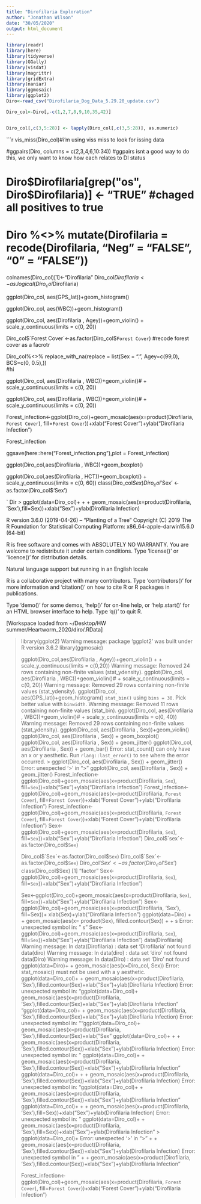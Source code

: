 ```yaml
---
title: "Dirofilaria Exploration"
author: "Jonathan Wilson"
date: "30/05/2020"
output: html_document
---
```


```r
library(readr)
library(here)
library(tidyverse)
library(GGally)
library(visdat)
library(magrittr)
library(gridExtra)
library(naniar)
library(ggmosaic)
library(ggplot2)
Diro<-read_csv("Dirofilaria_Dog_Data_5.29.20_update.csv")

Diro_col<-Diro[,-c(1,2,7,8,9,10,35,42)]


Diro_col[,c(3,5:28)] <- lapply(Diro_col[,c(3,5:28)], as.numeric)
```
```r
vis_miss(Diro_col)#i'm using viss miss to look for issing data

#ggpairs(Diro, columns = c(2,3,4,6,10:34))
#ggpairs isnt a good way to do this, we only want to know how each relates to DI status

# Diro$Dirofilaria[grep("os", Diro$Dirofilaria)] <- "TRUE" #chaged all positives to true
# Diro %<>%  mutate(Dirofilaria = recode(Dirofilaria, "Neg" = "FALSE", "0" = "FALSE"))
colnames(Diro_col)[1]<-"Dirofilaria"
Diro_col$Dirofilaria<-as.logical(Diro_col$Dirofilaria)
  

ggplot(Diro_col, aes(GPS_lat))+geom_histogram()

ggplot(Diro_col, aes(WBC))+geom_histogram()

 ggplot(Diro_col, aes(Dirofilaria , Agey))+geom_violin() + scale_y_continuous(limits = c(0, 20))

Diro_col$`Forest Cover`<-as.factor(Diro_col$`Forest Cover`) #recode forest cover as a facrotr 

Diro_col%<>% replace_with_na(replace = list(Sex = ".", Agey=c(99,0), BCS=c(0, 0.5),))  
#hi

 ggplot(Diro_col, aes(Dirofilaria , WBC))+geom_violin()# + scale_y_continuous(limits = c(0, 20))

  ggplot(Diro_col, aes(Dirofilaria , WBC))+geom_violin()# + scale_y_continuous(limits = c(0, 20))

Forest_infection<-ggplot(Diro_col)+geom_mosaic(aes(x=product(Dirofilaria, `Forest Cover`), fill=`Forest Cover`))+xlab("Forest Cover")+ylab("Dirofilaria Infection")

Forest_infection

ggsave(here::here("Forest_infection.png"),plot = Forest_infection)



ggplot(Diro_col,aes(Dirofilaria , WBC))+geom_boxplot()

ggplot(Diro_col,aes(Dirofilaria , HCT))+geom_boxplot() + scale_y_continuous(limits = c(0, 60))
class(Diro_col$Sex)
Diro_col$'Sex' <-as.factor(Diro_col$'Sex')

`
Dir
>  ggplot(data=Diro_col)+ 
+     + geom_mosaic(aes(x=product(Dirofilaria, 'Sex'),fill=Sex))+xlab("Sex")+ylab(Dirofilaria Infection)

R version 3.6.0 (2019-04-26) -- "Planting of a Tree"
Copyright (C) 2019 The R Foundation for Statistical Computing
Platform: x86_64-apple-darwin15.6.0 (64-bit)

R is free software and comes with ABSOLUTELY NO WARRANTY.
You are welcome to redistribute it under certain conditions.
Type 'license()' or 'licence()' for distribution details.

  Natural language support but running in an English locale

R is a collaborative project with many contributors.
Type 'contributors()' for more information and
'citation()' on how to cite R or R packages in publications.

Type 'demo()' for some demos, 'help()' for on-line help, or
'help.start()' for an HTML browser interface to help.
Type 'q()' to quit R.

[Workspace loaded from ~/Desktop/HW summer/Heartworm_2020/diro/.RData]

> library(ggplot2)
Warning message:
package ‘ggplot2’ was built under R version 3.6.2 
> library(ggmosaic)
> 
> ggplot(Diro_col,aes(Dirofilaria , Agey))+geom_violin() +
+ scale_y_continuous(limits = c(0,20))
Warning message:
Removed 24 rows containing non-finite values (stat_ydensity). 
> ggplot(Diro_col, aes(Dirofilaria , WBC))+geom_violin()# + scale_y_continuous(limits = c(0, 20))
Warning message:
Removed 29 rows containing non-finite values (stat_ydensity). 
> ggplot(Diro_col, aes(GPS_lat))+geom_histogram()
`stat_bin()` using `bins = 30`. Pick better value with `binwidth`.
Warning message:
Removed 11 rows containing non-finite values (stat_bin). 
> ggplot(Diro_col, aes(Dirofilaria , WBC))+geom_violin()# + scale_y_continuous(limits = c(0, 40))
Warning message:
Removed 29 rows containing non-finite values (stat_ydensity). 
> ggplot(Diro_col, aes(Dirofilaria , Sex))+geom_violin()
> ggplot(Diro_col, aes(Dirofilaria , Sex)) + geom_boxplot()
> ggplot(Diro_col, aes(Dirofilaria , Sex)) + geom_jitter()
> ggplot(Diro_col, aes(Dirofilaria , Sex)) + geom_bar()
Error: stat_count() can only have an x or y aesthetic.
Run `rlang::last_error()` to see where the error occurred.
> > ggplot(Diro_col, aes(Dirofilaria , Sex)) + geom_jitter()
Error: unexpected '>' in ">"
> ggplot(Diro_col, aes(Dirofilaria , Sex)) + geom_jitter()
> Forest_infection<-ggplot(Diro_col)+geom_mosaic(aes(x=product(Dirofilaria, `Sex`), fill=`Sex`))+xlab("Sex")+ylab("Dirofilaria Infection")
> Forest_infection<-ggplot(Diro_col)+geom_mosaic(aes(x=product(Dirofilaria, `Forest Cover`), fill=`Forest Cover`))+xlab("Forest Cover")+ylab("Dirofilaria Infection")
> Forest_infection<-ggplot(Diro_col)+geom_mosaic(aes(x=product(Dirofilaria, `Forest Cover`), fill=`Forest Cover`))+xlab("Forest Cover")+ylab("Dirofilaria Infection")
> Sex<-ggplot(Diro_col)+geom_mosaic(aes(x=product(Dirofilaria, `Sex`), fill=`Sex`))+xlab("Sex")+ylab("Dirofilaria Infection")
> Diro_col$`sex`<-as.factor(Diro_col$`Sex`) 
> 
> Diro_col$`Sex`<-as.factor(Diro_col$`Sex`)
> Diro_col$`Sex`<-as.factor(Diro_col$`Sex`)
> Diro_col$'Sex' <-as.factor(Diro_col$'Sex')
> class(Diro_col$Sex)
[1] "factor"
> Sex<-ggplot(Diro_col)+geom_mosaic(aes(x=product(Dirofilaria, `Sex`), fill=`Sex`))+xlab("Sex")+ylab("Dirofilaria Infection")
> 
> 
> Sex<-ggplot(Diro_col)+geom_mosaic(aes(x=product(Dirofilaria, `Sex`), fill=`Sex`))+xlab("Sex")+ylab("Dirofilaria Infection")
> Sex<-ggplot(Diro_col)+geom_mosaic(aes(x=product(Dirofilaria, 'Sex'), fill=Sex))+ xlab(Sex)+ylab("Dirofilaria Infection")
> ggplot(data=Diro) + 
+ geom_mosaic(aes(x= product(Sex), filled.contour(Sex))
+ 
+ s
Error: unexpected symbol in:
"
s"
> Sex<-ggplot(Diro_col)+geom_mosaic(aes(x=product(Dirofilaria, `Sex`), fill=`Sex`))+xlab("Sex")+ylab("Dirofilaria Infection")
> data(Dirofilaria)
Warning message:
In data(Dirofilaria) : data set ‘Dirofilaria’ not found
> data(diro)
Warning message:
In data(diro) : data set ‘diro’ not found
> data(Diro)
Warning message:
In data(Diro) : data set ‘Diro’ not found
> ggplot(data=Diro)+
+ geom_mosaic(aes(x=Diro_col, Sex))
Error: stat_mosaic() must not be used with a y aesthetic.
> ggplot(data=Diro_col)+ 
+ geom_mosaic(aes(x=product(Dirofilaria, 'Sex'),filled.contour(Sex)+xlab("Sex")+ylab(Dirofilaria Infection)
Error: unexpected symbol in:
"ggplot(data=Diro_col)+ 
geom_mosaic(aes(x=product(Dirofilaria, 'Sex'),filled.contour(Sex)+xlab("Sex")+ylab(Dirofilaria Infection"
> "ggplot(data=Diro_col)+ 
+ geom_mosaic(aes(x=product(Dirofilaria, 'Sex'),filled.contour(Sex)+xlab("Sex")+ylab(Dirofilaria Infection)
Error: unexpected symbol in:
""ggplot(data=Diro_col)+ 
geom_mosaic(aes(x=product(Dirofilaria, 'Sex'),filled.contour(Sex)+xlab("Sex"
>  ggplot(data=Diro_col)+ 
+     + geom_mosaic(aes(x=product(Dirofilaria, 'Sex'),filled.contour(Sex))+xlab("Sex")+ylab(Dirofilaria Infection)
Error: unexpected symbol in:
" ggplot(data=Diro_col)+ 
    + geom_mosaic(aes(x=product(Dirofilaria, 'Sex'),filled.contour(Sex))+xlab("Sex")+ylab(Dirofilaria Infection"
> ggplot(data=Diro_col)+ 
+     + geom_mosaic(aes(x=product(Dirofilaria, 'Sex'),filled.contour(Sex))+xlab("Sex")+ylab(Dirofilaria Infection)
Error: unexpected symbol in:
"ggplot(data=Diro_col)+ 
    + geom_mosaic(aes(x=product(Dirofilaria, 'Sex'),filled.contour(Sex))+xlab("Sex")+ylab(Dirofilaria Infection"
>  ggplot(data=Diro_col)+ 
+     + geom_mosaic(aes(x=product(Dirofilaria, 'Sex'),fill=Sex))+xlab("Sex")+ylab(Dirofilaria Infection)
Error: unexpected symbol in:
" ggplot(data=Diro_col)+ 
    + geom_mosaic(aes(x=product(Dirofilaria, 'Sex'),fill=Sex))+xlab("Sex")+ylab(Dirofilaria Infection"
> > ggplot(data=Diro_col)+ 
Error: unexpected '>' in ">"
>     +     + geom_mosaic(aes(x=product(Dirofilaria, 'Sex'),filled.contour(Sex))+xlab("Sex")+ylab(Dirofilaria Infection)
Error: unexpected symbol in "    +     + geom_mosaic(aes(x=product(Dirofilaria, 'Sex'),filled.contour(Sex))+xlab("Sex")+ylab(Dirofilaria Infection"
> 
> 
> Forest_infection<-ggplot(Diro_col)+geom_mosaic(aes(x=product(Dirofilaria, `Forest Cover`), fill=`Forest Cover`))+xlab("Forest Cover")+ylab("Dirofilaria Infection")
